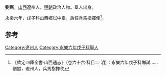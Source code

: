 '''劉黙'''，[[山西|山西]]遼州人，[[明朝|明朝]]政治人物。舉人出身。

永樂六年，戊子科山西鄉試中舉，后任兵馬指揮使<ref>《欽定四庫全書·山西通志》（卷六十六·科目二·明）：永樂六年戊子科鄉試……劉黙，遼州人，兵馬指揮使</ref>。

==参考==
{{reflist}}
{{明朝人物小作品}}

[[Category:遼州人|Category:遼州人]]
[[Category:永樂六年戊子科舉人|Category:永樂六年戊子科舉人]]